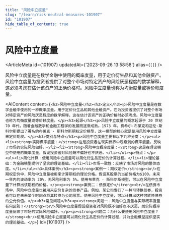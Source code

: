```yaml
---
title: "风险中立度量"
slug: "/learn/risk-neutral-measures-101907"
id: "101907"
hide_table_of_contents: true
---
```



# 风险中立度量

<ArticleMeta id={101907} updatedAt={'2023-09-26 13:58:58'} alias={`[]`} />
<div className='border-solid border-b border-t-0 my-4 border-[var(--ifm-color-gray-300)]' />

风险中立度量是在数学金融中使用的概率度量，用于定价衍生品和其他金融资产。风险中立度量为投资者提供了对整个市场对特定资产的风险厌恶程度的数学解释，这必须考虑在估计该资产的正确价格时。风险中立度量也称为均衡度量或等价鞅度量。

<AIContent content={`<h2>风险中立度量</h2><h3>定义</h3><p>风险中立度量是在数学金融中使用的一种概率度量，用于定价衍生品和其他金融资产。它为投资者提供了对整个市场对特定资产的风险厌恶程度的数学解释，这在估计该资产的正确价格时必须考虑。风险中立度量也称为均衡度量或等价鞅度量。</p><h3>起源</h3><p>风险中立度量的概念起源于 20 世纪 70 年代，随着金融数学和金融工程学的发展而逐渐成熟。1973 年，费希尔·布莱克和迈伦·斯科尔斯提出了著名的布莱克 - 斯科尔斯期权定价模型，这一模型的核心就是使用风险中立度量来定价期权。</p><h3>类别与特点</h3><p>风险中立度量主要有以下几种分类：</p><ul><li><strong>实际概率度量：</strong>这是投资者在现实世界中观察到的概率度量，反映了市场的实际风险偏好。</li><li><strong>风险中立概率度量：</strong>这是在理论模型中使用的概率度量，假设投资者对风险既不偏好也不厌恶。</li></ul><p>特点：</p><ul><li>简化计算：使用风险中立度量可以简化衍生品定价的计算过程。</li><li>理论基础：为金融模型提供了坚实的理论基础。</li><li>市场一致性：反映了市场对风险的整体态度。</li></ul><h3>具体案例</h3><p><strong>案例一：期权定价</strong><br/>在期权定价中，风险中立度量被用来计算期权的理论价格。假设某股票的当前价格为$100，未来一年内的波动率为 20%，无风险利率为 5%。使用布莱克 - 斯科尔斯模型，可以在风险中立度量下计算出该期权的价格。</p><p><strong>案例二：债券定价</strong><br/>在债券市场中，风险中立度量也被用来定价复杂的债券产品。例如，某公司发行了一种可转换债券，投资者可以在未来某个时间点将其转换为公司股票。使用风险中立度量，可以计算出这种可转换债券的公允价值。</p><h3>常见问题</h3><p><strong>问题一：风险中立度量与实际概率度量有何区别？</strong><br/>风险中立度量假设投资者对风险既不偏好也不厌恶，而实际概率度量反映了市场的实际风险偏好。</p><p><strong>问题二：为什么要使用风险中立度量？</strong><br/>使用风险中立度量可以简化衍生品定价的计算过程，并为金融模型提供坚实的理论基础。</p>`} id={101907} />
